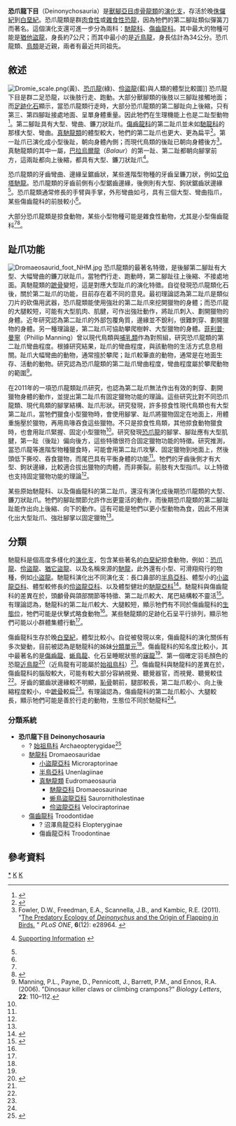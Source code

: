 {{Automatic taxobox
| taxon = Deinonychosauria
| authority = Colbert & Russell, 1969
| fossil_range = {{Fossilrange|167|65.5|晚[[侏儸紀|侏儸紀]]到[[白堊紀|白堊紀]]}}
| image = FMNH Deinonychus.JPG
| image_caption = [[恐爪龍|恐爪龍]]的骨骸，位於[[菲爾德博物館|菲爾德博物館]]
| subdivision_ranks = [[科|科]]
| subdivision = 
* {{extinct}}[[始祖鳥科|始祖鳥科]]? ''Archaeopterygidae''
** {{link-en|近鳥龍亞科|Anchiornithidae}}? ''Anchiornithinae''
* †[[半鳥科|半鳥科]]<ref name="Hesperornithoides">{{cite journal |last1=Hartman |first1=Scott |last2=Mortimer |first2=Mickey |last3=Wahl |first3=William R. |last4=Lomax |first4=Dean R. |last5=Lippincott |first5=Jessica |last6=Lovelace |first6=David M. |title=A new paravian dinosaur from the Late Jurassic of North America supports a late acquisition of avian flight |journal=PeerJ |date=2019 |volume=7 |pages=e7247 |doi=10.7717/peerj.7247|doi-access=free }}</ref> ''Unenlagiidae''
** {{extinct}}[[哈茲卡盜龍亞科|哈茲卡盜龍亞科]]? ''Halszkaraptorinae''
** {{extinct}}[[半鳥亞科|半鳥亞科]] ''Unenlagiinae''
* {{extinct}}[[傷齒龍科|傷齒龍科]] ''Troodontidae''
* {{extinct}}[[馳龍科|馳龍科]] ''Dromaeosauridae''
** †[[小盜龍類|小盜龍類]] ''Microraptoria''
** †[[真馳龍類|真馳龍類]] ''Eudromaeosauria''
}}

'''恐爪龍下目'''（Deinonychosauria）是[[獸腳亞目|獸腳亞目]][[虛骨龍類|虛骨龍類]]的[[演化支|演化支]]，存活於晚[[侏儸紀|侏儸紀]]到[[白堊紀|白堊紀]]。恐爪龍類是群[[肉食性|肉食性]]或[[雜食性|雜食性]][[恐龍|恐龍]]，因為牠們的第二腳趾類似彈簧刀而著名。這個演化支還可進一步分為兩科：[[馳龍科|馳龍科]]、[[傷齒龍科|傷齒龍科]]。其中最大的物種可能是[[猶他盜龍|猶他盜龍]]，身長約7公尺；而其中最小的是[[近鳥龍|近鳥龍]]，身長估計為34公分。恐爪龍類、[[鳥類|鳥類]]是近親，兩者有最近共同祖先。

==敘述==
[[File:Dromie_scale.png|left]](黃)、[[恐爪龍|恐爪龍]](綠)、[[伶盜龍|伶盜龍]](藍)與人類的體型比較圖]]
恐爪龍下目是群二足恐龍，以後肢行走、跑動。大部分獸腳類的後肢以三腳趾接觸地面；而[[足跡化石|足跡化石]]顯示，當恐爪龍類行走時，大部分恐爪龍類的第二腳趾向上後縮，只有第三、第四腳趾接處地面、呈單身體重量。因此牠們在生理機能上也是二趾型動物<ref name="Lietal2007">{{cite journal | first=Rihui | last=Li | coauthors=Lockley, M.G., Makovicky, P.J., Matsukawa, M., Norell, M.A., Harris, J.D. and Liu, M. | title=Behavioral and faunal implications of Early Cretaceous deinonychosaur trackways from China | year=2007 | publisher= | url=http://www.springerlink.com/content/v1u455854212404r/ | doi=10.1007/s00114-007-0310-7 | journal=Naturwissenschaften | pages=185–91 | accessdate= | language= | pmid=17952398 | volume=95 | issue=3 | bibcode=2008NW.....95..185L | archive-date=2020-02-09 | archive-url=https://web.archive.org/web/20200209153337/http://www.springerlink.com/content/v1u455854212404r/ | dead-url=yes }}</ref>。第二腳趾具有大型、彎曲、鐮刀狀趾爪。[[傷齒龍科|傷齒龍科]]的第二趾爪並未如[[馳龍科|馳龍科]]的那樣大型、彎曲。[[真馳龍類|真馳龍類]]的體型較大，牠們的第二趾爪也更大、更為扁平<ref name="longrich&currie2009">{{cite journal | last1=Longrich |first1= N.R. |last2= Currie |first2= P.J. |year=2009 | pages=5002–7 | issue=13 | volume=106 |title=A microraptorine (Dinosauria–Dromaeosauridae) from the Late Cretaceous of North America | journal = PNAS |doi = 10.1073/pnas.0811664106 | pmc=2664043  | pmid = 19289829 |bibcode = 2009PNAS..106.5002L }}</ref>。第一趾爪已演化成小型後趾，朝向身體內側；而現代鳥類的後趾已朝向身體後方<ref name=fowleretal2011>Fowler, D.W., Freedman, E.A., Scannella, J.B., and Kambic, R.E. (2011). "[http://www.plosone.org/article/info%3Adoi%2F10.1371%2Fjournal.pone.0028964 The Predatory Ecology of ''Deinonychus'' and the Origin of Flapping in Birds.] {{Wayback|url=http://www.plosone.org/article/info%3Adoi%2F10.1371%2Fjournal.pone.0028964 |date=20150102175749 }}" ''PLoS ONE'', '''6'''(12): e28964. {{doi|10.1371/journal.pone.0028964}}</ref>。真馳龍類的其中一屬，[[巴拉烏爾龍|巴拉烏爾龍]]（''Balaur''）的第一趾、第二趾都朝向腳掌前方，這兩趾都向上後縮，都具有大型、鐮刀狀趾爪<ref name="Z. in press 15357–61">{{cite journal |first=Csiki |last=Z. |coauthors=Vremir, M.; Brusatte, S. L.; and Norell, M. A. |year=in press |pages=15357–61 |title=An aberrant island-dwelling theropod dinosaur from the Late Cretaceous of Romania |issue=35 |pmid=20805514 |journal=Proceedings of the National Academy of Sciences of the United States of America |pmc=2932599 |volume=107|doi=10.1073/pnas.1006970107|bibcode = 2010PNAS..10715357C }} [http://www.pnas.org/content/suppl/2010/08/17/1006970107.DCSupplemental/Appendix.pdf Supporting Information] {{Wayback|url=http://www.pnas.org/content/suppl/2010/08/17/1006970107.DCSupplemental/Appendix.pdf |date=20150924181806 }}</ref>。

恐爪龍類的牙齒彎曲、邊緣呈鋸齒狀，某些進階型物種的牙齒呈鐮刀狀，例如[[馳龍|艾伯塔馳龍]]。恐爪龍類的牙齒前側有小型鋸齒邊緣，後側則有大型、鉤狀鋸齒狀邊緣<ref name=fowleretal2011/>。恐爪龍類通常修長的手臂與手掌，外形彎曲如弓，具有三個大型、彎曲指爪，某些傷齒龍科的前肢較小<ref name=fowleretal2011/>。

大部分恐爪龍類是掠食動物，某些小型物種可能是雜食性動物，尤其是小型傷齒龍科<ref name=fowleretal2011/><ref name="zannoetal2011">{{cite journal | last1 = Zanno | first1 = L.E. | last2 = Makovicky | first2 = P.J. | year = 2011 | title = Herbivorous ecomorphology and specialization patterns in theropod dinosaur evolution | url = | journal = Proc Natl Acad Sci USA | volume = 108 | issue = | pages = 232–237 |bibcode = 2011PNAS..108..232Z |doi = 10.1073/pnas.1011924108 }}</ref>。

==趾爪功能==
[[File:Dromaeosaurid_foot_NHM.jpg|thumb]]
恐爪龍類的最著名特徵，是後腳第二腳趾有大型、大幅彎曲的鐮刀狀趾爪，當牠們行走、跑動時，第二腳趾往上後縮、不接處地面。真馳龍類的[[蹠骨|蹠骨]]變短，這是對應大型趾爪的演化特徵。自從發現恐爪龍類化石後，關於第二趾爪的功能，目前存在着不同的意見。最初理論認為第二趾爪是類似刀片的砍傷用武器，恐爪龍類能使用強壯的第二趾爪來挖開獵物的身體；而恐爪龍的大腿較短，可能有大型肌肉、肌腱，可作出強壯動作，將趾爪刺入、劃開獵物的身體。近年研究認為第二趾爪的外部包覆角質，邊緣並不銳利，很難刺穿、劃開獵物的身體。另一種理論是，第二趾爪可協助攀爬樹幹、大型獵物的身體。[[菲利普·曼寧|菲利普·曼寧]]（Phillip Manning）曾以現代鳥類與[[哺乳類|哺乳類]]作為對照組，研究恐爪龍類的第二趾爪彎曲程度。根據研究結果，趾爪的彎曲程度，與該動物的生活方式息息相關。趾爪大幅彎曲的動物，通常擅於攀爬；趾爪較筆直的動物，通常是在地面生存、活動的動物。研究認為恐爪龍類的第二趾爪彎曲程度，彎曲程度屬於攀爬動物的範圍<ref name=manningetal2006>Manning, P.L., Payne, D., Pennicott, J., Barrett, P.M., and Ennos, R.A. (2006). "Dinosaur killer claws or climbing crampons?" ''Biology Letters'', '''22''': 110–112.</ref>。

在2011年的一項恐爪龍類趾爪研究，也認為第二趾爪無法作出有效的刺穿、劃開獵物身體的動作，並提出第二趾爪有固定獵物功能的理論。這些研究比對不同恐爪龍類、現代鳥類的腳掌結構、趾爪形狀。研究發現，許多掠食性現代鳥類也有大型第二趾爪，當牠們獵食小型獵物時，會使用腳掌、趾爪將獵物固定在地面上，用體重施壓於獵物，再用鳥喙吞食這些獵物。不只是掠食性鳥類，其他掠食動物獵食時，也會用趾爪緊握、固定小型獵物<ref name=fowleretal2011/>。研究發現[[恐爪龍|恐爪龍]]的腳掌、腳趾應有大型肌腱，第一趾（後趾）偏向後方，這些特徵很符合固定獵物功能的特徵。研究推測，當恐爪龍等進階型物種獵食時，可能會用第二趾爪攻擊、固定獵物到地面上，然後頭低下撕咬、吞食獵物，而尾巴具有平衡身體的功能<ref name=fowleretal2011/>。牠們的牙齒後側才有大型、鉤狀邊緣，比較適合拔出獵物的肉體，而非撕裂。前肢有大型指爪。以上特徵也支持固定獵物功能的理論<ref name=fowleretal2011/>。

某些原始馳龍科、以及傷齒龍科的第二趾爪，還沒有演化成後期恐爪龍類的大型、鐮刀狀趾爪。牠們的腳趾關節允許作出更靈活的動作，而後期恐爪龍類的第二腳趾趾能作出向上後縮、向下的動作。這有可能是牠們以更小型動物為食，因此不用演化出大型趾爪、強壯腳掌以固定獵物<ref name=fowleretal2011/>。

==分類==
馳龍科是個高度多樣化的[[演化支|演化支]]，包含某些著名的[[白堊紀|白堊紀]]掠食動物，例如：[[恐爪龍|恐爪龍]]、[[伶盜龍|伶盜龍]]、[[猶它盜龍|猶它盜龍]]、以及名稱來源的[[馳龍|馳龍]]，此外還有小型、可滑翔飛行的物種，例如[[小盜龍|小盜龍]]。馳龍科演化出不同演化支：長口鼻部的[[半鳥亞科|半鳥亞科]]、體型小的[[小盜龍亞科|小盜龍亞科]]、體型較修長的[[伶盜龍亞科|伶盜龍亞科]]、以及體型健壯的[[馳龍亞科|馳龍亞科]]<ref name=Holtz>{{cite book| last = Holtz| first = Thomas R | title = Dinosaurs: The Most Complete, Up-to-Date Encyclopedia for Dinosaur Lovers of All Ages| url = https://archive.org/details/dinosaursmostcom00holt| publisher = Random House| location = New York| date = 2007| page = [https://archive.org/details/dinosaursmostcom00holt/page/156 156]}}</ref>。馳龍科與傷齒龍科的差異在於，頭顱骨與頜部關節等特徵、第二趾爪較大、尾巴結構較不靈活<ref name=Long>{{cite book| last = Long| first = John | title = Feathered Dinosaurs: The Origin of Birds| url = https://archive.org/details/feathereddinosau0000long| publisher = Oxford University Press| location = USA| date = 2008| page = [https://archive.org/details/feathereddinosau0000long/page/21 21]}}</ref>。有理論認為，馳龍科的第二趾爪較大、大腿較短，顯示牠們有不同於傷齒龍科的[[生態位|生態位]]，牠們可能是伏擊式略食動物<ref name=fowleretal2011/>。某些馳龍類的足跡化石呈平行排列，顯示牠們可能以小群體集體行動<ref name="Lietal2007" />。

傷齒龍科生存於晚[[白堊紀|白堊紀]]，體型比較小。自從被發現以來，傷齒龍科的演化關係有多次變動，目前被認為是馳龍科的姊妹[[分類單元|分類單元]]<ref name=Holtz />。傷齒龍科的知名度比較小，其中最著名的是[[傷齒龍|傷齒龍]]、[[蜥鳥龍|蜥鳥龍]]、化石呈睡眠狀態的[[寐龍|寐龍]]<ref name=Long />、第一個確定羽毛顏色的恐龍[[近鳥龍|近鳥龍]]<ref name="lietal2010">{{cite journal | last1 = Li | first1 = Q. | last2 = Gao | first2 = K.-Q. | last3 = Vinther | first3 = J. | last4 = Shawkey | first4 = M.D. | last5 = Clarke | first5 = J.A. | last6 = D'Alba | first6 = L. | last7 = Meng | first7 = Q. | last8 = Briggs | first8 = D.E.G. | last9 = Prum | first9 = R.O. ''et al.'' | year = 2010| title = Plumage color patterns of an extinct dinosaur | url = | journal = Science | volume = 327 | issue = 5971| pages = 1369–1372 | doi = 10.1126/science.1186290 | pmid = 20133521 |bibcode = 2010Sci...327.1369L }}</ref>（近鳥龍有可能屬於[[始祖鳥科|始祖鳥科]]）<ref name=Xiaotingia />。傷齒龍科與馳龍科的差異在於，傷齒龍科的腦殼較大，可能有較大部分容納視覺、聽覺器官，而視覺、聽覺較佳<ref name=Long />。牙齒的鋸齒狀邊緣較不明顯，[[恥骨|恥骨]]朝前，腿部較長，第二趾爪較小、向上後縮程度較小，中[[蹠骨|蹠骨]]較扁<ref name=Holtz />。有理論認為，傷齒龍科的第二趾爪較小、大腿較長，顯示牠們可能是善於行走的動物，生態位不同於馳龍科<ref name=fowleretal2011/>。

=== 分類系統 ===
* '''恐爪龍下目 Deinonychosauria'''
**? [[始祖鳥科|始祖鳥科]] Archaeopterygidae<ref name=Xiaotingia>{{cite journal |authors=Xing Xu, Hailu You, Kai Du and Fenglu Han |title=An ''Archaeopteryx''-like theropod from China and the origin of Avialae |url=http://www.nature.com/nature/journal/v475/n7357/full/nature10288.html |date=2011-07-28 |journal=Nature |volume=475 |pages=465–470 |doi=10.1038/nature10288 |issue=7357 |pmid=21796204 |access-date=2012-03-29 |archive-date=2011-09-27 |archive-url=https://web.archive.org/web/20110927092139/http://www.nature.com/nature/journal/v475/n7357/full/nature10288.html |dead-url=no }}</ref>
** [[馳龍科|馳龍科]] Dromaeosauridae
*** [[小盜龍亞科|小盜龍亞科]] Microraptorinae
*** [[半鳥亞科|半鳥亞科]] Unenlagiinae
*** [[真馳龍類|真馳龍類]] Eudromaeosauria
**** [[馳龍亞科|馳龍亞科]] Dromaeosaurinae
**** [[蜥鳥盜龍亞科|蜥鳥盜龍亞科]] Saurornitholestinae
**** [[伶盜龍亞科|伶盜龍亞科]] Velociraptorinae
** [[傷齒龍科|傷齒龍科]] Troodontidae
***? 沼澤鳥龍亞科 Elopteryginae
*** 傷齒龍亞科 Troodontinae

==參考資料==
{{reflist}}
{{手盜龍類|D.}}
{{Taxonbar|from=Q131218}}

[[Category:恐爪龍下目|*]]
[[Category:白垩纪灭绝|K]]
[[Category:1969年描述的分类群|K]]
